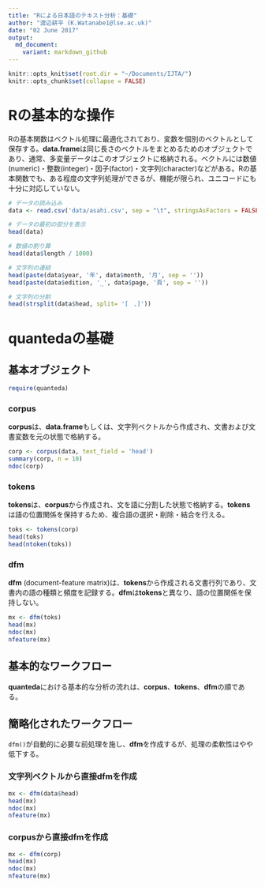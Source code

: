 ```yaml
---
title: "Rによる日本語のテキスト分析：基礎"
author: "渡辺耕平 (K.Watanabe1@lse.ac.uk)"
date: "02 June 2017"
output:
  md_document:
    variant: markdown_github
---
```


```r
knitr::opts_knit$set(root.dir = "~/Documents/IJTA/")
knitr::opts_chunk$set(collapse = FALSE)
```

# Rの基本的な操作
Rの基本関数はベクトル処理に最適化されており、変数を個別のベクトルとして保存する。**data.frame**は同じ長さのベクトルをまとめるためのオブジェクトであり、通常、多変量データはこのオブジェクトに格納される。ベクトルには数値(numeric)・整数(integer)・因子(factor)・文字列(character)などがある。Rの基本関数でも、ある程度の文字列処理ができるが、機能が限られ、ユニコードにも十分に対応していない。

```r
# データの読み込み
data <- read.csv('data/asahi.csv', sep = "\t", stringsAsFactors = FALSE, encoding = 'UTF-8')

# データの最初の部分を表示
head(data)
```

```r

# 数値の割り算
head(data$length / 1000)

# 文字列の連結
head(paste(data$year, '年', data$month, '月', sep = ''))
head(paste(data$edition, '_', data$page, '頁', sep = ''))

# 文字列の分割
head(strsplit(data$head, split= '[　、]'))

```


# quantedaの基礎

## 基本オブジェクト
```r
require(quanteda)
```

### corpus
**corpus**は、**data.frame**もしくは、文字列ベクトルから作成され、文書および文書変数を元の状態で格納する。
```r
corp <- corpus(data, text_field = 'head')
summary(corp, n = 10)
ndoc(corp)
```

### tokens
**tokens**は、**corpus**から作成され、文を語に分割した状態で格納する。**tokens**は語の位置関係を保持するため、複合語の選択・削除・結合を行える。
```r
toks <- tokens(corp)
head(toks)
head(ntoken(toks))
```
### dfm
**dfm** (document-feature matrix)は、**tokens**から作成される文書行列であり、文書内の語の種類と頻度を記録する。**dfm**は**tokens**と異なり、語の位置関係を保持しない。
```r
mx <- dfm(toks)
head(mx)
ndoc(mx)
nfeature(mx)
```

## 基本的なワークフロー
**quanteda**における基本的な分析の流れは、**corpus**、**tokens**、**dfm**の順である。

## 簡略化されたワークフロー
`dfm()`が自動的に必要な前処理を施し、**dfm**を作成するが、処理の柔軟性はやや低下する。

### 文字列ベクトルから直接dfmを作成

```r
mx <- dfm(data$head)
head(mx)
ndoc(mx)
nfeature(mx)
```

### corpusから直接dfmを作成

```r
mx <- dfm(corp)
head(mx)
ndoc(mx)
nfeature(mx)
```
